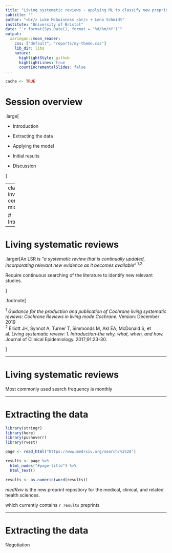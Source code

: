 ```yaml
---
title: "Living systematic reviews - applying ML to classify new preprints uploaded to medRxiv"
subtitle: ""
author: "<br/> Luke McGuinness <br/> + Lena Schmidt"
institute: "University of Bristol"
date: "`r format(Sys.Date(), format = '%d/%m/%Y')`"
output:
  xaringan::moon_reader:
    css: ["default", "reports/my-theme.css"]
    lib_dir: libs
    nature:
      highlightStyle: github
      highlightLines: true
      countIncrementalSlides: false
---
```


``` r

cache <- TRUE

```

# Session overview

.large[

* Introduction

* Extracting the data

* Applying the model
  
* Initial results

* Discussion

]


---
class: inverse, center, middle

# Introduction

---

# Living systematic reviews

.larger[An LSR is “<i>a systematic review that is continually updated, incorporating relevant new evidence as it becomes available</i>” <sup>1,2</sup>

Require continuous searching of the literature to identify new relevant studies.



]

.footnote[

<sup>1</sup> <i>Guidance for the production and publication of Cochrane living systematic reviews: Cochrane Reviews in living mode Cochrane.</i> Version: December 2019  
<sup>2</sup> Elliott JH, Synnot A, Turner T, Simmonds M, Akl EA, McDonald S, et al. <i>Living systematic review: 1. Introduction-the why, what, when, and how.</i> Journal of Clinical Epidemiology. 2017;91:23-30.

]


---

# Living systematic reviews

Most commonly used search frequency is monthly


---

# Extracting the data


``` r
library(stringr)
library(here)
library(pushoverr)
library(rvest)

page <- read_html("https://www.medrxiv.org/search/%252A")

results <- page %>%
  html_nodes("#page-title") %>%
  html_text()

results <- as.numeric(word(results))

```

<i> medRxiv </i> is the new preprint repostiory for the medical, clinical, and related health sciences.

 which currently contains `r results` preprints


---

# Extracting the data

Negotiation
